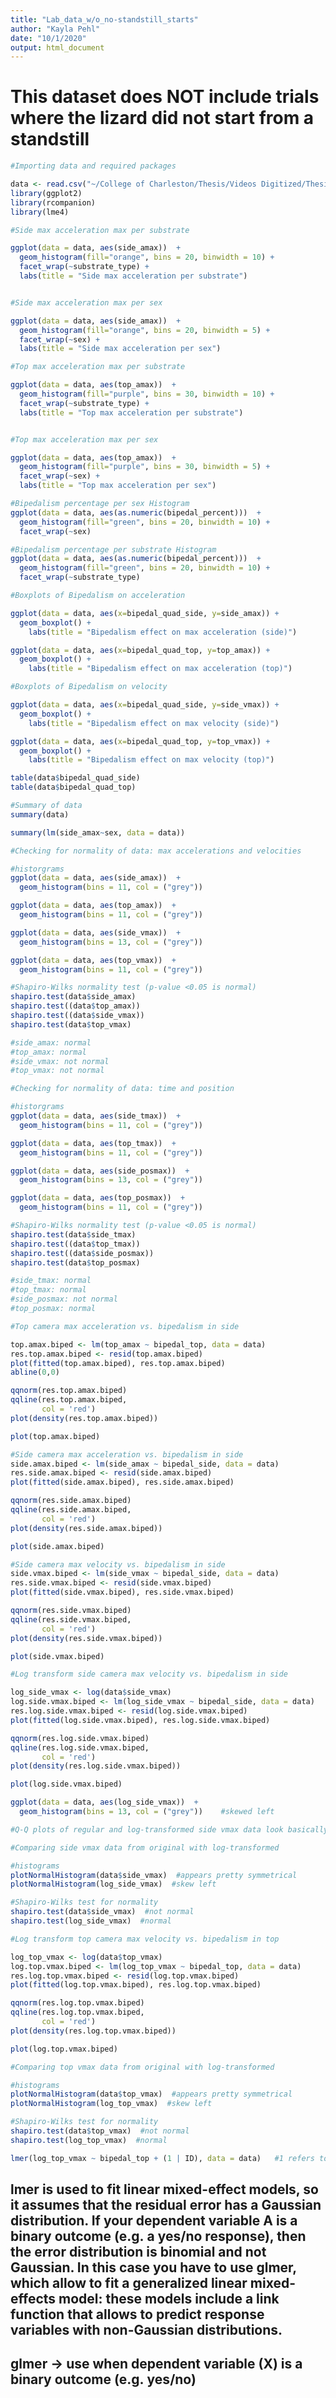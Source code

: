 ```yaml
---
title: "Lab_data_w/o_no-standstill_starts"
author: "Kayla Pehl"
date: "10/1/2020"
output: html_document
---
```


# This dataset does NOT include trials where the lizard did not start from a standstill

```r
#Importing data and required packages

data <- read.csv("~/College of Charleston/Thesis/Videos Digitized/Thesis_videos_digitized_condensed_final_10.01.20_removed_non-standstill_starts.csv")
library(ggplot2)
library(rcompanion)
library(lme4)
```

```r
#Side max acceleration max per substrate 

ggplot(data = data, aes(side_amax))  + 
  geom_histogram(fill="orange", bins = 20, binwidth = 10) +
  facet_wrap(~substrate_type) +
  labs(title = "Side max acceleration per substrate")


#Side max acceleration max per sex

ggplot(data = data, aes(side_amax))  + 
  geom_histogram(fill="orange", bins = 20, binwidth = 5) +
  facet_wrap(~sex) +
  labs(title = "Side max acceleration per sex")
```

```r
#Top max acceleration max per substrate 

ggplot(data = data, aes(top_amax))  + 
  geom_histogram(fill="purple", bins = 30, binwidth = 10) +
  facet_wrap(~substrate_type) +
  labs(title = "Top max acceleration per substrate")


#Top max acceleration max per sex

ggplot(data = data, aes(top_amax))  + 
  geom_histogram(fill="purple", bins = 30, binwidth = 5) +
  facet_wrap(~sex) +
  labs(title = "Top max acceleration per sex")
```


```r
#Bipedalism percentage per sex Histogram
ggplot(data = data, aes(as.numeric(bipedal_percent)))  + 
  geom_histogram(fill="green", bins = 20, binwidth = 10) +
  facet_wrap(~sex)

#Bipedalism percentage per substrate Histogram
ggplot(data = data, aes(as.numeric(bipedal_percent)))  + 
  geom_histogram(fill="green", bins = 20, binwidth = 10) +
  facet_wrap(~substrate_type)
```


```r
#Boxplots of Bipedalism on acceleration 

ggplot(data = data, aes(x=bipedal_quad_side, y=side_amax)) +
  geom_boxplot() +
    labs(title = "Bipedalism effect on max acceleration (side)")

ggplot(data = data, aes(x=bipedal_quad_top, y=top_amax)) +
  geom_boxplot() +
    labs(title = "Bipedalism effect on max acceleration (top)")

#Boxplots of Bipedalism on velocity

ggplot(data = data, aes(x=bipedal_quad_side, y=side_vmax)) +
  geom_boxplot() +
    labs(title = "Bipedalism effect on max velocity (side)")

ggplot(data = data, aes(x=bipedal_quad_top, y=top_vmax)) +
  geom_boxplot() +
    labs(title = "Bipedalism effect on max velocity (top)")
```

```r
table(data$bipedal_quad_side)
table(data$bipedal_quad_top)
```


```r
#Summary of data
summary(data)
```

```r
summary(lm(side_amax~sex, data = data))
```

```r
#Checking for normality of data: max accelerations and velocities

#historgrams
ggplot(data = data, aes(side_amax))  + 
  geom_histogram(bins = 11, col = ("grey"))

ggplot(data = data, aes(top_amax))  + 
  geom_histogram(bins = 11, col = ("grey"))

ggplot(data = data, aes(side_vmax))  + 
  geom_histogram(bins = 13, col = ("grey"))

ggplot(data = data, aes(top_vmax))  + 
  geom_histogram(bins = 11, col = ("grey"))

#Shapiro-Wilks normality test (p-value <0.05 is normal)
shapiro.test(data$side_amax)
shapiro.test((data$top_amax))
shapiro.test((data$side_vmax))
shapiro.test(data$top_vmax)

#side_amax: normal
#top_amax: normal
#side_vmax: not normal
#top_vmax: not normal
```


```r
#Checking for normality of data: time and position

#historgrams
ggplot(data = data, aes(side_tmax))  + 
  geom_histogram(bins = 11, col = ("grey"))

ggplot(data = data, aes(top_tmax))  + 
  geom_histogram(bins = 11, col = ("grey"))

ggplot(data = data, aes(side_posmax))  + 
  geom_histogram(bins = 13, col = ("grey"))

ggplot(data = data, aes(top_posmax))  + 
  geom_histogram(bins = 11, col = ("grey"))

#Shapiro-Wilks normality test (p-value <0.05 is normal)
shapiro.test(data$side_tmax)
shapiro.test((data$top_tmax))
shapiro.test((data$side_posmax))
shapiro.test(data$top_posmax)

#side_tmax: normal
#top_tmax: normal
#side_posmax: not normal
#top_posmax: normal
```


```r
#Top camera max acceleration vs. bipedalism in side

top.amax.biped <- lm(top_amax ~ bipedal_top, data = data)
res.top.amax.biped <- resid(top.amax.biped)
plot(fitted(top.amax.biped), res.top.amax.biped)
abline(0,0)

qqnorm(res.top.amax.biped)
qqline(res.top.amax.biped,
       col = 'red')
plot(density(res.top.amax.biped))

plot(top.amax.biped)
```

```r
#Side camera max acceleration vs. bipedalism in side
side.amax.biped <- lm(side_amax ~ bipedal_side, data = data)
res.side.amax.biped <- resid(side.amax.biped)
plot(fitted(side.amax.biped), res.side.amax.biped)

qqnorm(res.side.amax.biped)
qqline(res.side.amax.biped,
       col = 'red')
plot(density(res.side.amax.biped))

plot(side.amax.biped)
```

```r
#Side camera max velocity vs. bipedalism in side
side.vmax.biped <- lm(side_vmax ~ bipedal_side, data = data)
res.side.vmax.biped <- resid(side.vmax.biped)
plot(fitted(side.vmax.biped), res.side.vmax.biped)

qqnorm(res.side.vmax.biped)
qqline(res.side.vmax.biped,
       col = 'red')
plot(density(res.side.vmax.biped))

plot(side.vmax.biped)
```

```r
#Log transform side camera max velocity vs. bipedalism in side

log_side_vmax <- log(data$side_vmax)
log.side.vmax.biped <- lm(log_side_vmax ~ bipedal_side, data = data)
res.log.side.vmax.biped <- resid(log.side.vmax.biped)
plot(fitted(log.side.vmax.biped), res.log.side.vmax.biped)

qqnorm(res.log.side.vmax.biped)
qqline(res.log.side.vmax.biped,
       col = 'red')
plot(density(res.log.side.vmax.biped))

plot(log.side.vmax.biped)

ggplot(data = data, aes(log_side_vmax))  + 
  geom_histogram(bins = 13, col = ("grey"))    #skewed left

#Q-Q plots of regular and log-transformed side vmax data look basically the same to me. I'm not sure if log-transforming did a lot for the data.
```

```r
#Comparing side vmax data from original with log-transformed

#histograms
plotNormalHistogram(data$side_vmax)  #appears pretty symmetrical 
plotNormalHistogram(log_side_vmax)  #skew left

#Shapiro-Wilks test for normality
shapiro.test(data$side_vmax)  #not normal
shapiro.test(log_side_vmax)  #normal
```


```r
#Log transform top camera max velocity vs. bipedalism in top

log_top_vmax <- log(data$top_vmax)
log.top.vmax.biped <- lm(log_top_vmax ~ bipedal_top, data = data)
res.log.top.vmax.biped <- resid(log.top.vmax.biped)
plot(fitted(log.top.vmax.biped), res.log.top.vmax.biped)

qqnorm(res.log.top.vmax.biped)
qqline(res.log.top.vmax.biped,
       col = 'red')
plot(density(res.log.top.vmax.biped))

plot(log.top.vmax.biped)
```

```r
#Comparing top vmax data from original with log-transformed

#histograms
plotNormalHistogram(data$top_vmax)  #appears pretty symmetrical 
plotNormalHistogram(log_top_vmax)  #skew left

#Shapiro-Wilks test for normality
shapiro.test(data$top_vmax)  #not normal
shapiro.test(log_top_vmax)  #normal
```

```r
lmer(log_top_vmax ~ bipedal_top + (1 | ID), data = data)   #1 refers to an intercept; means 'add a random intercept for each ID level'
```

## lmer is used to fit linear mixed-effect models, so it assumes that the residual error has a Gaussian distribution. If your dependent variable A is a binary outcome (e.g. a yes/no response), then the error distribution is binomial and not Gaussian. In this case you have to use glmer, which allow to fit a generalized linear mixed-effects model: these models include a link function that allows to predict response variables with non-Gaussian distributions.
## glmer -> use when dependent variable (X) is a binary outcome (e.g. yes/no)


